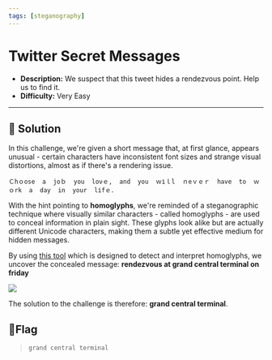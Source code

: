 ---
tags: [steganography]
---
# Twitter Secret Messages

- **Description:** We suspect that this tweet hides a rendezvous point. Help us to find it.
- **Difficulty:** Very Easy

---

## 🔎 Solution
In this challenge, we're given a short message that, at first glance, appears unusual - certain characters have inconsistent font sizes and strange visual distortions, almost as if there's a rendering issue.
```
Ｃhｏose  a  jοｂ  yоu  lονｅ,  and  you  ｗіｌl  ｎeｖｅｒ  have  tο  ｗｏrk  a  day  in  yοur  lіfｅ．               
```
With the hint pointing to **homoglyphs**, we're reminded of a steganographic technique where visually similar characters - called homoglyphs - are used to conceal information in plain sight. 
These glyphs look alike but are actually different Unicode characters, making them a subtle yet effective medium for hidden messages.  

By using [this tool](https://holloway.nz/steg/) which is designed to detect and interpret homoglyphs, we uncover the concealed message: **rendezvous at grand central terminal on friday**
<div style={{ width: '100%', margin: '0 auto' }}>
  <img src={require("./flag.png").default} style={{ width: '100%', height: 'auto' }} />
</div>

The solution to the challenge is therefore: **grand central terminal**.

## 🚩Flag
> `grand central terminal`
